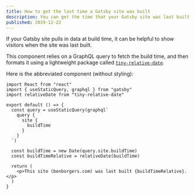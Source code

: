 ```yaml
---
title: How to get the last time a Gatsby site was built
description: You can get the time that your Gatsby site was last built using Gatsby's GraphQL queries. This can be useful in showing visitors how recently the site was built, and how fresh the content is. 
published: 2019-12-22
---
```



If your Gatsby site pulls in data at build time, it can be helpful to show visitors when the site was last built. 

<LastBuilt />

This component relies on a GraphQL query to fetch the build time, and then formats it using a lightweight package called [`tiny-relative-date`](https://npm.im/tiny-relative-date).

Here is the abbreviated component (without styling):

```
import React from "react"
import { useStaticQuery, graphql } from "gatsby"
import relativeDate from "tiny-relative-date"

export default () => {
  const query = useStaticQuery(graphql`
    query {
      site {
        buildTime
      }
    }
  `)

  const buildTime = new Date(query.site.buildTime)
  const buildTimeRelative = relativeDate(buildTime)

  return (
    <p>This site (benborgers.com) was last built {buildTimeRelative}.</p>
  )
}
```